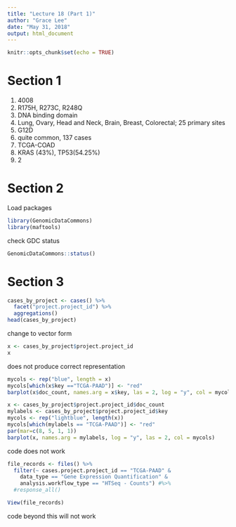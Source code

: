 ```yaml
---
title: "Lecture 18 (Part 1)"
author: "Grace Lee"
date: "May 31, 2018"
output: html_document
---
```


```r
knitr::opts_chunk$set(echo = TRUE)
```

# Section 1
1. 4008
2. R175H, R273C, R248Q
3. DNA binding domain
4. Lung, Ovary, Head and Neck, Brain, Breast, Colorectal; 25 primary sites
5. G12D
6. quite common, 137 cases
6. TCGA-COAD
7. KRAS (43%), TP53(54.25%)
8. 2

# Section 2
Load packages
```r
library(GenomicDataCommons)
library(maftools)
```
check GDC status
```r
GenomicDataCommons::status()
```

# Section 3
```r
cases_by_project <- cases() %>%
  facet("project.project_id") %>%
  aggregations()
head(cases_by_project)
```

change to vector form
```r
x <- cases_by_project$project.project_id
x
```

does not produce correct representation
```r
mycols <- rep("blue", length = x)
mycols[which(x$key =="TCGA-PAAD")] <- "red"
barplot(x$doc_count, names.arg = x$key, las = 2, log = "y", col = mycols)
```


```r
x <- cases_by_project$project.project_id$doc_count
mylabels <- cases_by_project$project.project_id$key
mycols <- rep("lightblue", length(x))
mycols[which(mylabels == "TCGA-PAAD")] <- "red"
par(mar=c(8, 5, 1, 1))
barplot(x, names.arg = mylabels, log = "y", las = 2, col = mycols)
```

code does not work
```r
file_records <- files() %>%
  filter(~ cases.project.project_id == "TCGA-PAAD" &
    data_type == "Gene Expression Quantification" &
    analysis.workflow_type == "HTSeq - Counts") #%>%
  #response_all()
```

```r
View(file_records)
```

code beyond this will not work